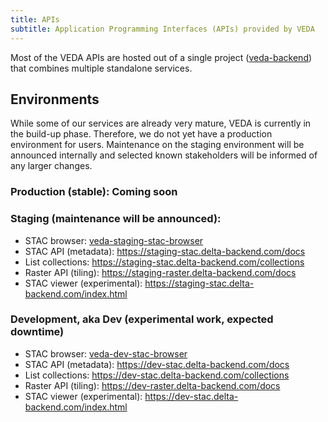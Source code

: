 ```yaml
---
title: APIs
subtitle: Application Programming Interfaces (APIs) provided by VEDA
---
```


Most of the VEDA APIs are hosted out of a single project ([veda-backend](https://github.com/NASA-IMPACT/veda-backend)) that combines multiple standalone services.


## Environments

While some of our services are already very mature, VEDA is currently in the build-up phase. Therefore, we do not yet have a production environment for users.
Maintenance on the staging environment will be announced internally and selected known stakeholders will be informed of any larger changes.


### Production (stable): Coming soon

### Staging (maintenance will be announced):

* STAC browser: [veda-staging-stac-browser](http://veda-staging-stac-browser.s3-website-us-west-2.amazonaws.com/)
* STAC API (metadata): [https://staging-stac.delta-backend.com/docs](https://staging-stac.delta-backend.com/docs)
* List collections: [https://staging-stac.delta-backend.com/collections](https://staging-stac.delta-backend.com/collections)
* Raster API (tiling): [https://staging-raster.delta-backend.com/docs](https://staging-raster.delta-backend.com/docs)
* STAC viewer (experimental): [https://staging-stac.delta-backend.com/index.html](https://staging-stac.delta-backend.com/index.html)

### Development, aka Dev (experimental work, expected downtime)

* STAC browser: [veda-dev-stac-browser](http://veda-dev-stac-browser.s3-website-us-west-2.amazonaws.com/)
* STAC API (metadata): [https://dev-stac.delta-backend.com/docs](https://dev-stac.delta-backend.com/docs)
* List collections: [https://dev-stac.delta-backend.com/collections](https://dev-stac.delta-backend.com/collections)
* Raster API (tiling): [https://dev-raster.delta-backend.com/docs](https://dev-raster.delta-backend.com/docs)
* STAC viewer (experimental): [https://dev-stac.delta-backend.com/index.html](https://dev-stac.delta-backend.com/index.html)